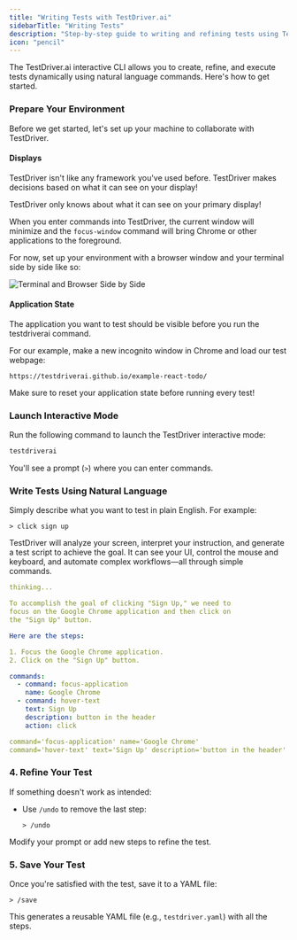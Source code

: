 ```yaml
---
title: "Writing Tests with TestDriver.ai"
sidebarTitle: "Writing Tests"
description: "Step-by-step guide to writing and refining tests using TestDriver.ai's interactive CLI."
icon: "pencil"
---
```


The TestDriver.ai interactive CLI allows you to create, refine, and execute tests dynamically using natural language commands. Here's how to get started.

### Prepare Your Environment

Before we get started, let's set up your machine to collaborate with TestDriver.

#### Displays

TestDriver isn't like any framework you've used before. TestDriver makes decisions based on what it can see on your display!

<Tip>TestDriver only knows about what it can see on your primary display!</Tip>

When you enter commands into TestDriver, the current window will minimize and the `focus-window` command will bring Chrome or other applications to the foreground. 

For now, set up your environment with a browser window and your terminal side by side like so:

![Terminal and Browser Side by Side](/images/content/side-by-side.webp)

#### Application State

The application you want to test should be visible before you run the testdriverai command. 

For our example, make a new incognito window in Chrome and load our test webpage:

```
https://testdriverai.github.io/example-react-todo/
```

<Tip>Make sure to reset your application state before running every test!</Tip>

### Launch Interactive Mode

Run the following command to launch the TestDriver interactive mode:

```bash
testdriverai
```
You'll see a prompt (`>`) where you can enter commands.

### Write Tests Using Natural Language

Simply describe what you want to test in plain English. For example:

```
> click sign up 
```

TestDriver will analyze your screen, interpret your instruction, and generate a test script to achieve the goal. It can see your UI, control the mouse and keyboard, and automate complex workflows—all through simple commands.

```yaml
thinking...

To accomplish the goal of clicking "Sign Up," we need to
focus on the Google Chrome application and then click on
the "Sign Up" button.

Here are the steps:

1. Focus the Google Chrome application.
2. Click on the "Sign Up" button.

commands:
  - command: focus-application
    name: Google Chrome
  - command: hover-text
    text: Sign Up
    description: button in the header
    action: click

command='focus-application' name='Google Chrome'
command='hover-text' text='Sign Up' description='button in the header' action='click'
```

### 4. Refine Your Test

If something doesn't work as intended:

- Use `/undo` to remove the last step:
  ```
  > /undo
  ```

Modify your prompt or add new steps to refine the test.

### 5. Save Your Test

Once you're satisfied with the test, save it to a YAML file:

```
> /save
```

This generates a reusable YAML file (e.g., `testdriver.yaml`) with all the steps.
